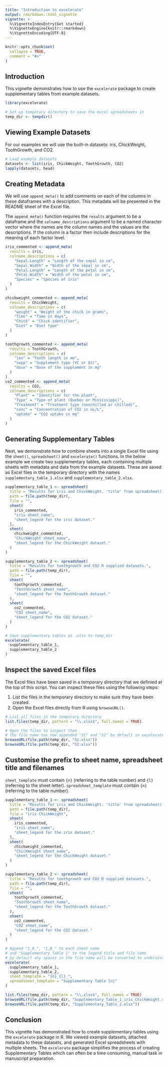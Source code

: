 ```yaml
---
title: "Introduction to excelerate"
output: rmarkdown::html_vignette
vignette: >
  %\VignetteIndexEntry{Get started}
  %\VignetteEngine{knitr::rmarkdown}
  %\VignetteEncoding{UTF-8}
---
```


```r
knitr::opts_chunk$set(
  collapse = TRUE,
  comment = "#>"
)
```

## Introduction
This vignette demonstrates how to use the `excelerate` package to create supplementary tables from example datasets.

```r
library(excelerate)

# Set up temporary directory to save the excel spreadsheets in
temp_dir <- tempdir()
```

## Viewing Example Datasets
For our examples we will use the built-in datasets: iris, ChickWeight, ToothGrowth, and CO2.

```r
# Load example datasets
datasets <- list(iris, ChickWeight, ToothGrowth, CO2)
lapply(datasets, head)
```

## Creating Metadata

We will use `append_meta()` to add comments on each of the columns in these dataframes with a description.
This metadata will be presented in the README sheet of the Excel file.

The `append_meta()` function requires the `results` argument to be a dataframe and the `colname_descriptions` argument to be a named character vector where the names are the column names and the values are the descriptions. If the column is a factor then include descriptions for the meaning of each factor level.

```r
iris_commented <- append_meta(
  results = iris,
  colname_descriptions = c(
    "Sepal.Length" = "Length of the sepal in cm",
    "Sepal.Width" = "Width of the sepal in cm",
    "Petal.Length" = "Length of the petal in cm",
    "Petal.Width" = "Width of the petal in cm",
    "Species" = "Species of iris"
  )
)

chickweight_commented <- append_meta(
  results = ChickWeight,
  colname_descriptions = c(
    "weight" = "Weight of the chick in grams",
    "Time" = "Time in days",
    "Chick" = "Chick identifier",
    "Diet" = "Diet type"
  )
)

toothgrowth_commented <- append_meta(
  results = ToothGrowth,
  colname_descriptions = c(
    "len" = "Tooth length in mm",
    "supp" = "Supplement type (VC or OJ)",
    "dose" = "Dose of the supplement in mg"
  )
)
co2_commented <- append_meta(
  results = CO2,
  colname_descriptions = c(
    "Plant" = "Identifier for the plant",
    "Type" = "Type of plant (Quebec or Mississippi)",
    "Treatment" = "Treatment type (nonchilled or chilled)",
    "conc" = "Concentration of CO2 in uL/L",
    "uptake" = "CO2 uptake in mg"
  )
)
```

## Generating Supplementary Tables

Next, we demonstrate how to combine sheets into a single Excel file using the `sheet()`, `spreadsheet()` and `excelerate()` functions. In the below example we create two supplementary tables, each containing multiple sheets with metadata and data from the example datasets. These are saved as Excel files in the temporary directory with the names `supplementary_table_1.xlsx` and `supplementary_table_2.xlsx`.

```r
supplementary_table_1 <- spreadsheet(
  title = "Results for iris and ChickWeight. 'title' from spreadsheet().",
  path = file.path(temp_dir),
  file = "",
  sheet(
    iris_commented,
    "iris sheet_name",
    "sheet_legend for the iris dataset."
  ),
  sheet(
    chickweight_commented,
    "ChickWeight sheet_name",
    "sheet_legend for the ChickWeight dataset."
  )
)

supplementary_table_2 <- spreadsheet(
  title = "Results for toothgrowth and C02 R supplied datasets.",
  path = file.path(temp_dir),
  file = "",
  sheet(
    toothgrowth_commented,
    "ToothGrowth sheet_name",
    "sheet_legend for the ToothGrowth dataset."
  ),
  sheet(
    co2_commented,
    "CO2 sheet_name",
    "sheet_legend for the CO2 dataset."
  )
)

# Save supplementary tables as .xlsx to temp_dir
excelerate(
  supplementary_table_1,
  supplementary_table_2
)
```

## Inspect the saved Excel files

The Excel files have been saved in a temporary directory that we definied at the
top of this script. You can inspect these files using the following steps:

1. List the files in the temporary directory to make sure they have been 
  created.
2. Open the Excel files directly from R using `browseURL()`.

```r
# List all files in the temporary directory
list.files(temp_dir, pattern = "\\.xlsx$", full.names = TRUE)

# Open the files to inspect them
# The file name has now appended "S1" and "S2" by default in excelerate()
browseURL(file.path(temp_dir, "S1.xlsx"))
browseURL(file.path(temp_dir, "S2.xlsx"))
```

## Customise the prefix to sheet name, spreadsheet title and filenames

`sheet_template` must contain `{n}` (referring to the table number) and `{l}` (referring to the sheet letter). `spreadsheet_template` must contain `{n}` (referring to the table number).

```r
supplementary_table_1 <- spreadsheet(
  title = "Results for iris and ChickWeight. 'title' from spreadsheet().",
  path = file.path(temp_dir),
  file = "iris ChickWeight",
  sheet(
    iris_commented,
    "iris sheet_name",
    "sheet_legend for the iris dataset."
  ),
  sheet(
    chickweight_commented,
    "ChickWeight sheet_name",
    "sheet_legend for the ChickWeight dataset."
  )
)

supplementary_table_2 <- spreadsheet(
  title = "Results for toothgrowth and C02 R supplied datasets.",
  path = file.path(temp_dir),
  file = "",
  sheet(
    toothgrowth_commented,
    "ToothGrowth sheet_name",
    "sheet_legend for the ToothGrowth dataset."
  ),
  sheet(
    co2_commented,
    "CO2 sheet_name",
    "sheet_legend for the CO2 dataset."
  )
)

# Append "1_A_", "1_B_" to each sheet name
# and "Supplementary Table 1" to the legend title and file name
# by default any spaces in the file name will be converted to underscores
excelerate(
  supplementary_table_1,
  supplementary_table_2,
  sheet_template = "{n}_{l}_",
  spreadsheet_template = "Supplementary Table {n}"
)

list.files(temp_dir, pattern = "\\.xlsx$", full.names = TRUE)
browseURL(file.path(temp_dir, "Supplementary_Table_1_iris_ChickWeight.xlsx"))
browseURL(file.path(temp_dir, "Supplementary_Table_2.xlsx"))
```

## Conclusion

This vignette has demonstrated how to create supplementary tables using the 
`excelerate` package in R. We viewed example datasets, attached metadata to 
these datasets, and generated Excel spreadsheets with multiple sheets. The 
`excelerate` package simplifies the process of creating Supplementary Tables 
which can often be a time consuming, manual task in manuscript preparation.
